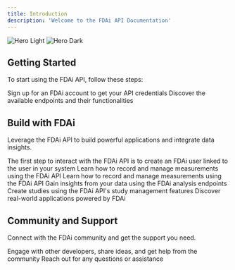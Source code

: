 ```yaml
---
title: Introduction
description: 'Welcome to the FDAi API Documentation'
---
```


<img
  className="block dark:hidden"
  src="/images/ai-utopia-wide.jpg"
  alt="Hero Light"
/>
<img
  className="hidden dark:block"
  src="/images/ai-utopia-wide.jpg"
  alt="Hero Dark"
/>

## Getting Started

To start using the FDAi API, follow these steps:

<CardGroup cols={2}>
  <Card
    title="Create a Developer Account"
    icon="user-plus"
    href="https://builder.fdai.earth"
  >
    Sign up for an FDAi account to get your API credentials
  </Card>
  <Card
    title="Explore the API"
    icon="compass"
    href="/api-reference/introduction"
  >
    Discover the available endpoints and their functionalities
  </Card>
</CardGroup>

## Build with FDAi

Leverage the FDAi API to build powerful applications and integrate data insights.

<CardGroup cols={2}>
  <Card
    title="Create a User"
    icon="user"
    href="/guides/create-user"
  >
    The first step to interact with the FDAi API is to create an FDAi user linked to the user in your system
  </Card>
  <Card
    title="Create Measurements"
    icon="chart-line"
    href="/guides/record-measurements"
  >
    Learn how to record and manage measurements using the FDAi API
  </Card>
  <Card
    title="Get Measurements"
    icon="chart-line"
    href="/guides/getting-measurements"
  >
    Learn how to record and manage measurements using the FDAi API
  </Card>
  <Card
    title="Analyze Data"
    icon="magnifying-glass-chart"
    href="/guides/analyzing-data"
  >
    Gain insights from your data using the FDAi analysis endpoints
  </Card>
  <Card
    title="Create Studies"
    icon="flask"
    href="/guides/creating-studies"
  >
    Create studies using the FDAi API's study management features
  </Card>
  <Card
    title="Explore Use Cases"
    icon="lightbulb"
    href="/use-cases"
  >
    Discover real-world applications powered by FDAi
  </Card>
</CardGroup>

## Community and Support

Connect with the FDAi community and get the support you need.

<CardGroup cols={2}>
  <Card
    title="Join the Community"
    icon="user-group"
    href="https://github.com/FDA-AI/FDAi/discussions"
  >
    Engage with other developers, share ideas, and get help from the community
  </Card>
  <Card
    title="Contact Support"
    icon="circle-question"
    href="https://github.com/FDA-AI/FDAi/issues"
  >
    Reach out for any questions or assistance
  </Card>
</CardGroup>
